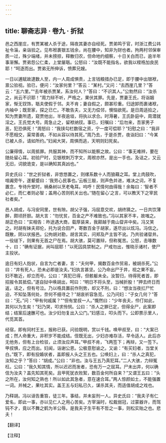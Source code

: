 ```yaml
---
---
---
```

title: 聊斋志异 · 卷九 · 折狱
---

邑之西崖庄，有贾某被人杀于途，隔夜其妻亦自经死。贾弟鸣于官，时浙江费公祎祉令淄，亲诣验之。见布袱裹银五钱余，尚在腰中，知非为财也者。拘两村邻保审质一过，殊少端绪，并未搒掠，释散归农，但命地约细察，十日关白而已，逾半年事渐懈。贾弟怨公仁柔，上堂屡聒。公怒曰：“汝既不能指名，欲我以桎梏加良民耶！”呵逐而出。贾弟无所伸诉，愤葬兄嫂。

一日以逋赋故逮数人至，内一人周成惧责，上言钱粮措办已足，即于腰中出银袱，禀公验视。验已，便问：“汝家何里？”答云：“某村。”又问：“去西崖几里？”答云：“五六里。”“去年被杀贾某，系汝何人？”答曰：“不识其人。”公勃然曰：“汝杀之，尚云不识耶！”周力辩不听，严梏之，果伏其罪。先是，贾妻王氏，将诣姻家，惭无钗饰，聒夫使假于邻。夫不肯；妻自假之，颇甚珍重。归途卸而裹诸袱，内袖中；既至家，探之已亡。不敢告夫，又无力偿邻，懊恼欲死。是日周适拾之，知为贾妻所遗，窥贾他出，半夜逾垣，将执以求合。时溽暑，王氏卧庭中，周潜就淫之。王氏觉大号。周急止之，留袱纳钗。事已，妇嘱曰：“后勿来，吾家男子恶，犯恐俱死！”周怒曰：“我挟勾栏数宿之资，宁一度可偿耶？”妇慰之曰：“我非不愿相交，渠常善病，不如从容以待其死。”周乃去，于是杀贾，夜诣妇曰：“今某已被人杀，请如所约。”妇闻大哭，周惧而逃，天明则妇死矣。

公廉得情，以周抵罪。共服其神，而不知所以能察之故。公曰：“事无难辨，要在随处留心耳。初验尸时，见银袱刺万字文，周袱亦然，是出一手也。及诘之，又云无旧，词貌诡变，是以确知其真凶也。”

异史氏曰：“世之折狱者，非悠悠置之，则缧系数十人而狼藉之耳。堂上肉鼓吹，喧阗旁午，遂颦蹙曰：‘我劳心民事也。’云板三敲，则声色并进，难决之词，不复置念，专待升堂时，祸桑树以烹老龟耳。呜呼！民情何由得哉！余每曰：‘智者不必仁，而仁者则必智；盖用心苦则机关出也。’‘随在留心’之言，可以教天下之宰民社者矣。”

邑人胡成，与冯安同里，世有隙。胡父子强，冯屈意交欢，胡终猜之。一日共饮薄醉，颇顷肝胆。胡大言：“勿忧贫，百金之产不难致也。”冯以其家不丰，故嗤之。胡正色曰：“实相告：昨途遇大商，载厚装来，我颠越于南山眢井中矣。冯又笑之。时胡有妹夫郑伦，托为说合田产，寄数百金于胡家，遂尽出以炫冯。冯信之。既散，阴以状报邑。公拘胡对勘，胡言其实，问郑及产主皆不讹。乃共验诸眢井。一役缒下，则果有无首之尸在焉。胡大骇，莫可置辩，但称冤苦。公怒，击喙数十，曰：“确有证据，尚叫屈耶！”以死囚具禁制之。尸戒勿出，惟晓示诸村，使尸主投状。

逾日有妇人抱状，自言为亡者妻，言：“夫何甲，揭数百金作贸易，被胡杀死。”公曰：“井有死人，恐未必即是汝夫。”妇执言甚坚。公乃命出尸于井，视之果不妄。妇不敢近，却立而号。公曰：“真犯已得，但骸躯未全。汝暂归，待得死者首，即招报令其抵偿。”遂自狱中唤胡出，呵曰：“明日不将头至，当械折股！”押去终日而返，诘之，但有号泣。乃以梏具置前作刑势，却又不刑，曰：“想汝当夜扛尸忙迫，不知坠落何处，奈何不细寻之？”胡哀祈容急觅。公乃问妇：“子女几何？”答曰：“无。”问：“甲有何戚属？”“但有堂叔一人。”慨然曰：“少年丧夫，伶仃如此，其何以为生矣！”妇乃哭，叩求怜悯。公曰：“杀人之罪已定，但得全尸，此案即结；结案后速醮可也。汝少妇勿复出入公门。”妇感泣，叩头而下。公即票示里人，代觅其首。

经宿，即有同村王五，报称已获。问验既明，赏以千钱。唤甲叔至，曰：“大案已成；然人命重大，非积岁不能成结。侄既无出，少妇亦难存活，早令适人。此后亦无他务，但有上台检驳，止须汝应声耳。”甲叔不肯，飞两签下；再辩，又一签下。甲叔惧，应之而出。妇闻，诣谢公恩。公极意慰谕之。又谕：“有买妇者，当堂关白。”既下，即有投婚状者，盖即报人头之王五也。公唤妇上，曰：“杀人之真犯，汝知之乎？”答曰：“胡成。”公曰：“非也。汝与王五乃真犯耳。”二人大骇，力辩冤枉。公曰：“我久知其情，所以迟迟而发者，恐有万一之屈耳。尸未出井，何以确信为汝夫？盖先知其死矣。且甲死犹衣败絮，数百金何所自来？”又谓王五曰：“头之所在，汝何知之熟也！所以如此其急者，意在速合耳。”两人惊颜如土，不能强置一词。并械之，果吐其实。盖王五与妇私已久，谋杀其夫，而适值胡成之戏也。

乃释胡。冯以诬告重笞，徒三年。事结，并未妄刑一人。异史氏曰：“我夫子有仁爱名，即此一事，亦以见仁人之用心苦矣。方宰淄时，松裁弱冠，过蒙器许，而驾钝不才，竟以不舞之鹤为羊公辱。是我夫子生平有不哲之一事，则松实贻之也。悲夫！

【翻译】

【注释】

